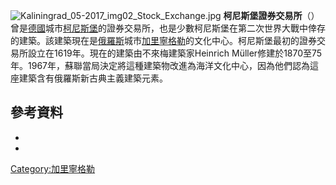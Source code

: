 [[Image:Kaliningrad_05-2017_img02_Stock_Exchange.jpg|thumb]]
'''柯尼斯堡證券交易所'''（{{lang-de|link=no|Königsberger Börse}}）曾是[[德國|德國]]城市[[柯尼斯堡|柯尼斯堡]]的證券交易所，也是少數柯尼斯堡在第二次世界大戰中倖存的建築。該建築現在是[[俄羅斯|俄羅斯]]城市[[加里寧格勒|加里寧格勒]]的文化中心。柯尼斯堡最初的證券交易所設立在1619年。現在的建築由不來梅建築家Heinrich Müller修建於1870至75年。1967年，蘇聯當局決定將這種建築物改進為海洋文化中心，因為他們認為這座建築含有俄羅斯新古典主義建築元素。 
==參考資料==
{{commons category|Königsberg Stock Exchange}}
*{{cite book|last=Albinus|first=Robert|authorlink=|title=Lexikon der Stadt Königsberg Pr. und Umgebung|year=1985|publisher=Verlag Gerhard Rautenberg|location=Leer|pages=371|isbn=3-7921-0320-6|language=de}}
*{{cite book|last=Köster|first=Baldur|authorlink=|title=Königsberg: Architektur aus deutscher Zeit|year=2000|publisher=Husum Druck- und Verlagsgesellschaft|location=Husum|pages=256|isbn=3-88042-923-5|language=de}}
{{coord|54|42|18|N|20|30|27|E|region:RU-KGD_type:landmark_source:kolossus-dewiki|display=title}}

[[Category:加里寧格勒|Category:加里寧格勒]]